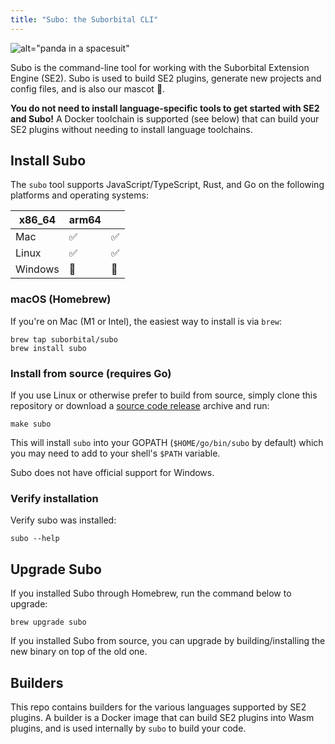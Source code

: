 ```yaml
---
title: "Subo: the Suborbital CLI"
---
```


![alt="panda in a spacesuit"](/images/129103528-8b013445-a8a2-44bb-8b39-65d912a66767.png)

Subo is the command-line tool for working with the Suborbital Extension Engine (SE2). Subo is used to build SE2 plugins, generate new projects and config files, and is also our mascot 🐼.

**You do not need to install language-specific tools to get started with SE2 and Subo!** A Docker toolchain is supported (see below) that can build your SE2 plugins without needing to install language toolchains.

## Install Subo[](#install-subo "Direct link to heading")

The `subo` tool supports JavaScript/TypeScript, Rust, and Go on the following platforms and operating systems:

| x86\_64 | arm64 |    |
| ------- | ----- | -- |
| Mac     | ✅     | ✅  |
| Linux   | ✅     | ✅  |
| Windows | 🚫    | 🚫 |

### macOS (Homebrew)[](#macos-homebrew "Direct link to heading")

If you're on Mac (M1 or Intel), the easiest way to install is via `brew`:

```
brew tap suborbital/subo
brew install subo

```

### Install from source (requires Go)[](#install-from-source-requires-go "Direct link to heading")

If you use Linux or otherwise prefer to build from source, simply clone this repository or download a [source code release](https://github.com/suborbital/subo/releases/latest) archive and run:

```
make subo

```

This will install `subo` into your GOPATH (`$HOME/go/bin/subo` by default) which you may need to add to your shell's `$PATH` variable.

Subo does not have official support for Windows.

### Verify installation[](#verify-installation "Direct link to heading")

Verify subo was installed:

```
subo --help

```

## Upgrade Subo[](#upgrade-subo "Direct link to heading")

If you installed Subo through Homebrew, run the command below to upgrade:

```
brew upgrade subo

```

If you installed Subo from source, you can upgrade by building/installing the new binary on top of the old one.

## Builders[](#builders "Direct link to heading")

This repo contains builders for the various languages supported by SE2 plugins. A builder is a Docker image that can build SE2 plugins into Wasm plugins, and is used internally by `subo` to build your code.